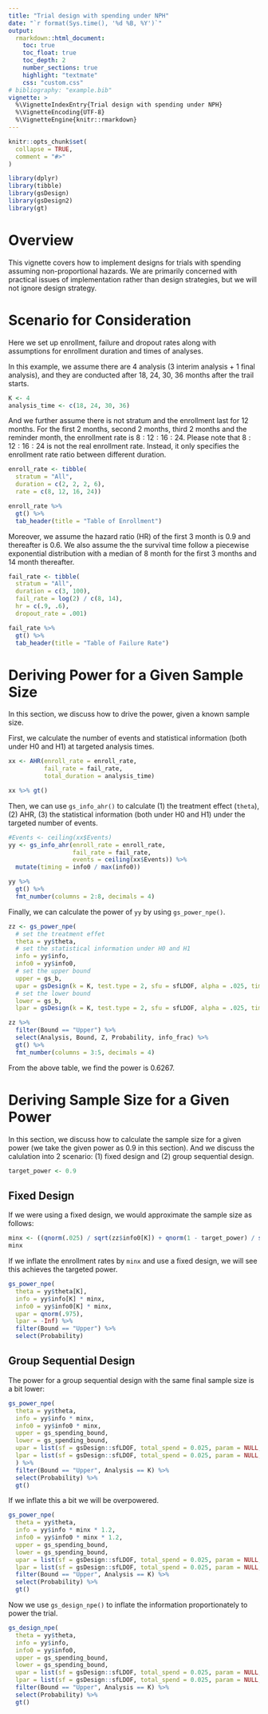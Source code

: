 ```yaml
---
title: "Trial design with spending under NPH"
date: "`r format(Sys.time(), '%d %B, %Y')`"
output:
  rmarkdown::html_document:
    toc: true
    toc_float: true
    toc_depth: 2
    number_sections: true
    highlight: "textmate"
    css: "custom.css"
# bibliography: "example.bib"
vignette: >
  %\VignetteIndexEntry{Trial design with spending under NPH}
  %\VignetteEncoding{UTF-8}
  %\VignetteEngine{knitr::rmarkdown}
---
```


```r
knitr::opts_chunk$set(
  collapse = TRUE,
  comment = "#>"
)
```

```r
library(dplyr)
library(tibble)
library(gsDesign)
library(gsDesign2)
library(gt)
```

# Overview

This vignette covers how to implement designs for trials with spending assuming non-proportional hazards.
We are primarily concerned with practical issues of implementation rather than design strategies, but we will not ignore design strategy.

# Scenario for Consideration

Here we set up enrollment, failure and dropout rates along with assumptions for enrollment duration and times of analyses.

In this example, we assume there are 4 analysis (3 interim analysis + 1 final analysis), and they are conducted after 18, 24, 30, 36 months after the trail starts.
```r
K <- 4
analysis_time <- c(18, 24, 30, 36)
```

And we further assume there is not stratum and the enrollment last for 12 months. 
For the first 2 months, second 2 months, third 2 months and the reminder month, the enrollment rate is $8:12:16:24$. 
Please note that $8:12:16:24$ is not the real enrollment rate. 
Instead, it only specifies the enrollment rate ratio between different duration.
```r
enroll_rate <- tibble(
  stratum = "All",
  duration = c(2, 2, 2, 6),
  rate = c(8, 12, 16, 24))

enroll_rate %>% 
  gt() %>% 
  tab_header(title = "Table of Enrollment")
```

Moreover, we assume the hazard ratio (HR) of the first 3 month is 0.9 and thereafter is 0.6.
We also assume the the survival time follow a piecewise exponential distribution with a median of 8 month for the first 3 months and 14 month thereafter.
```r
fail_rate <- tibble(
  stratum = "All",
  duration = c(3, 100),
  fail_rate = log(2) / c(8, 14),
  hr = c(.9, .6),
  dropout_rate = .001)

fail_rate %>% 
  gt() %>% 
  tab_header(title = "Table of Failure Rate")
```

# Deriving Power for a Given Sample Size

In this section, we discuss how to drive the power, given a known sample size.

First, we calculate the number of events and statistical information (both under H0 and H1) at targeted analysis times.

```r
xx <- AHR(enroll_rate = enroll_rate, 
          fail_rate = fail_rate, 
          total_duration = analysis_time)

xx %>% gt()
```

Then, we can use `gs_info_ahr()` to calculate (1) the treatment effect (`theta`), (2) AHR, (3) the statistical information (both under H0 and H1) under the targeted number of events.

```r
#Events <- ceiling(xx$Events)
yy <- gs_info_ahr(enroll_rate = enroll_rate, 
                  fail_rate = fail_rate, 
                  events = ceiling(xx$Events)) %>% 
  mutate(timing = info0 / max(info0))

yy %>% 
  gt() %>% 
  fmt_number(columns = 2:8, decimals = 4)
```

Finally, we can calculate the power of `yy` by using `gs_power_npe()`. 

```r
zz <- gs_power_npe(
  # set the treatment effet
  theta = yy$theta, 
  # set the statistical information under H0 and H1
  info = yy$info, 
  info0 = yy$info0,
  # set the upper bound
  upper = gs_b, 
  upar = gsDesign(k = K, test.type = 2, sfu = sfLDOF, alpha = .025, timing = yy$timing)$upper$bound,
  # set the lower bound
  lower = gs_b,
  lpar = gsDesign(k = K, test.type = 2, sfu = sfLDOF, alpha = .025, timing = yy$timing)$lower$bound)

zz %>% 
  filter(Bound == "Upper") %>%
  select(Analysis, Bound, Z, Probability, info_frac) %>% 
  gt() %>% 
  fmt_number(columns = 3:5, decimals = 4)
```
From the above table, we find the power is 0.6267.

# Deriving Sample Size for a Given Power

In this section, we discuss how to calculate the sample size for a given power (we take the given power as 0.9 in this section).
And we discuss the calulation into 2 scenario: (1) fixed design and (2) group sequential design.

```r
target_power <- 0.9
```

## Fixed Design

If we were using a fixed design, we would approximate the sample size as follows:

```r
minx <- ((qnorm(.025) / sqrt(zz$info0[K]) + qnorm(1 - target_power) / sqrt(zz$info[K])) / zz$theta[K])^2
minx
```

If we inflate the enrollment rates by `minx` and use a fixed design, we will see this achieves the targeted power.

```r
gs_power_npe(
  theta = yy$theta[K], 
  info = yy$info[K] * minx, 
  info0 = yy$info0[K] * minx,
  upar = qnorm(.975), 
  lpar = -Inf) %>%
  filter(Bound == "Upper") %>%
  select(Probability)
```

## Group Sequential Design

The power for a group sequential design with the same final sample size is a bit lower:

```r
gs_power_npe(
  theta = yy$theta, 
  info = yy$info * minx, 
  info0 = yy$info0 * minx,
  upper = gs_spending_bound, 
  lower = gs_spending_bound,
  upar = list(sf = gsDesign::sfLDOF, total_spend = 0.025, param = NULL, timing = NULL),
  lpar = list(sf = gsDesign::sfLDOF, total_spend = 0.025, param = NULL, timing = NULL)
  ) %>% 
  filter(Bound == "Upper", Analysis == K) %>% 
  select(Probability) %>% 
  gt()
```

If we inflate this a bit we will be overpowered.

```r
gs_power_npe(
  theta = yy$theta, 
  info = yy$info * minx * 1.2, 
  info0 = yy$info0 * minx * 1.2,
  upper = gs_spending_bound, 
  lower = gs_spending_bound,
  upar = list(sf = gsDesign::sfLDOF, total_spend = 0.025, param = NULL, timing = NULL),
  lpar = list(sf = gsDesign::sfLDOF, total_spend = 0.025, param = NULL, timing = NULL)) %>% 
  filter(Bound == "Upper", Analysis == K) %>% 
  select(Probability) %>% 
  gt()
```

Now we use `gs_design_npe()` to inflate the information proportionately to power the trial.

```r
gs_design_npe(
  theta = yy$theta, 
  info = yy$info, 
  info0 = yy$info0,
  upper = gs_spending_bound, 
  lower = gs_spending_bound,
  upar = list(sf = gsDesign::sfLDOF, total_spend = 0.025, param = NULL, timing = NULL),
  lpar = list(sf = gsDesign::sfLDOF, total_spend = 0.025, param = NULL, timing = NULL)) %>% 
  filter(Bound == "Upper", Analysis == K) %>% 
  select(Probability) %>% 
  gt()
```
